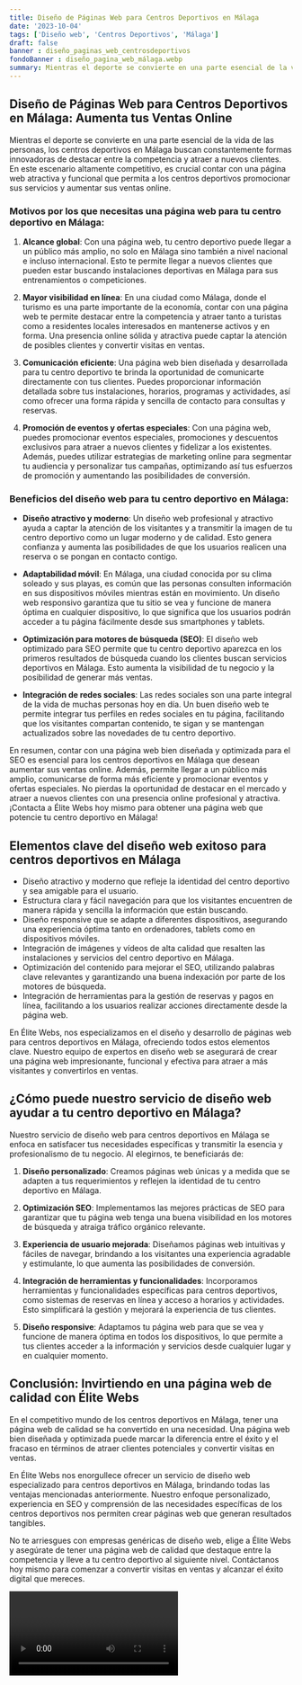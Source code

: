 ```yaml
---
title: Diseño de Páginas Web para Centros Deportivos en Málaga
date: '2023-10-04'
tags: ['Diseño web', 'Centros Deportivos', 'Málaga']
draft: false
banner : diseño_paginas_web_centrosdeportivos
fondoBanner : diseño_pagina_web_málaga.webp
summary: Mientras el deporte se convierte en una parte esencial de la vida de las personas, los centros deportivos en Málaga buscan constantemente formas innovadoras de destacar entre la competencia y atraer a nuevos clientes. En este escenario altamente competitivo, es crucial contar con una página web atractiva y funcional que permita a los centros deportivos promocionar sus servicios y aumentar sus ventas online.
---
```


## Diseño de Páginas Web para Centros Deportivos en Málaga: Aumenta tus Ventas Online

Mientras el deporte se convierte en una parte esencial de la vida de las personas, los centros deportivos en Málaga buscan constantemente formas innovadoras de destacar entre la competencia y atraer a nuevos clientes. En este escenario altamente competitivo, es crucial contar con una página web atractiva y funcional que permita a los centros deportivos promocionar sus servicios y aumentar sus ventas online.

### Motivos por los que necesitas una página web para tu centro deportivo en Málaga:

1. **Alcance global**: Con una página web, tu centro deportivo puede llegar a un público más amplio, no solo en Málaga sino también a nivel nacional e incluso internacional. Esto te permite llegar a nuevos clientes que pueden estar buscando instalaciones deportivas en Málaga para sus entrenamientos o competiciones.

2. **Mayor visibilidad en línea**: En una ciudad como Málaga, donde el turismo es una parte importante de la economía, contar con una página web te permite destacar entre la competencia y atraer tanto a turistas como a residentes locales interesados en mantenerse activos y en forma. Una presencia online sólida y atractiva puede captar la atención de posibles clientes y convertir visitas en ventas.

3. **Comunicación eficiente**: Una página web bien diseñada y desarrollada para tu centro deportivo te brinda la oportunidad de comunicarte directamente con tus clientes. Puedes proporcionar información detallada sobre tus instalaciones, horarios, programas y actividades, así como ofrecer una forma rápida y sencilla de contacto para consultas y reservas.

4. **Promoción de eventos y ofertas especiales**: Con una página web, puedes promocionar eventos especiales, promociones y descuentos exclusivos para atraer a nuevos clientes y fidelizar a los existentes. Además, puedes utilizar estrategias de marketing online para segmentar tu audiencia y personalizar tus campañas, optimizando así tus esfuerzos de promoción y aumentando las posibilidades de conversión.

### Beneficios del diseño web para tu centro deportivo en Málaga:
- **Diseño atractivo y moderno**: Un diseño web profesional y atractivo ayuda a captar la atención de los visitantes y a transmitir la imagen de tu centro deportivo como un lugar moderno y de calidad. Esto genera confianza y aumenta las posibilidades de que los usuarios realicen una reserva o se pongan en contacto contigo.

- **Adaptabilidad móvil**: En Málaga, una ciudad conocida por su clima soleado y sus playas, es común que las personas consulten información en sus dispositivos móviles mientras están en movimiento. Un diseño web responsivo garantiza que tu sitio se vea y funcione de manera óptima en cualquier dispositivo, lo que significa que los usuarios podrán acceder a tu página fácilmente desde sus smartphones y tablets.

- **Optimización para motores de búsqueda (SEO)**: El diseño web optimizado para SEO permite que tu centro deportivo aparezca en los primeros resultados de búsqueda cuando los clientes buscan servicios deportivos en Málaga. Esto aumenta la visibilidad de tu negocio y la posibilidad de generar más ventas.

- **Integración de redes sociales**: Las redes sociales son una parte integral de la vida de muchas personas hoy en día. Un buen diseño web te permite integrar tus perfiles en redes sociales en tu página, facilitando que los visitantes compartan contenido, te sigan y se mantengan actualizados sobre las novedades de tu centro deportivo.

En resumen, contar con una página web bien diseñada y optimizada para el SEO es esencial para los centros deportivos en Málaga que desean aumentar sus ventas online. Además, permite llegar a un público más amplio, comunicarse de forma más eficiente y promocionar eventos y ofertas especiales. No pierdas la oportunidad de destacar en el mercado y atraer a nuevos clientes con una presencia online profesional y atractiva. ¡Contacta a Élite Webs hoy mismo para obtener una página web que potencie tu centro deportivo en Málaga!

<GifSeo />

<Cta />

## Elementos clave del diseño web exitoso para centros deportivos en Málaga

- Diseño atractivo y moderno que refleje la identidad del centro deportivo y sea amigable para el usuario.
- Estructura clara y fácil navegación para que los visitantes encuentren de manera rápida y sencilla la información que están buscando.
- Diseño responsive que se adapte a diferentes dispositivos, asegurando una experiencia óptima tanto en ordenadores, tablets como en dispositivos móviles.
- Integración de imágenes y vídeos de alta calidad que resalten las instalaciones y servicios del centro deportivo en Málaga.
- Optimización del contenido para mejorar el SEO, utilizando palabras clave relevantes y garantizando una buena indexación por parte de los motores de búsqueda.
- Integración de herramientas para la gestión de reservas y pagos en línea, facilitando a los usuarios realizar acciones directamente desde la página web.

En Élite Webs, nos especializamos en el diseño y desarrollo de páginas web para centros deportivos en Málaga, ofreciendo todos estos elementos clave. Nuestro equipo de expertos en diseño web se asegurará de crear una página web impresionante, funcional y efectiva para atraer a más visitantes y convertirlos en ventas.

## ¿Cómo puede nuestro servicio de diseño web ayudar a tu centro deportivo en Málaga?

Nuestro servicio de diseño web para centros deportivos en Málaga se enfoca en satisfacer tus necesidades específicas y transmitir la esencia y profesionalismo de tu negocio. Al elegirnos, te beneficiarás de:

1. **Diseño personalizado**: Creamos páginas web únicas y a medida que se adapten a tus requerimientos y reflejen la identidad de tu centro deportivo en Málaga.

2. **Optimización SEO**: Implementamos las mejores prácticas de SEO para garantizar que tu página web tenga una buena visibilidad en los motores de búsqueda y atraiga tráfico orgánico relevante.

3. **Experiencia de usuario mejorada**: Diseñamos páginas web intuitivas y fáciles de navegar, brindando a los visitantes una experiencia agradable y estimulante, lo que aumenta las posibilidades de conversión.

4. **Integración de herramientas y funcionalidades**: Incorporamos herramientas y funcionalidades específicas para centros deportivos, como sistemas de reservas en línea y acceso a horarios y actividades. Esto simplificará la gestión y mejorará la experiencia de tus clientes.

5. **Diseño responsive**: Adaptamos tu página web para que se vea y funcione de manera óptima en todos los dispositivos, lo que permite a tus clientes acceder a la información y servicios desde cualquier lugar y en cualquier momento.

## Conclusión: Invirtiendo en una página web de calidad con Élite Webs

En el competitivo mundo de los centros deportivos en Málaga, tener una página web de calidad se ha convertido en una necesidad. Una página web bien diseñada y optimizada puede marcar la diferencia entre el éxito y el fracaso en términos de atraer clientes potenciales y convertir visitas en ventas.

En Élite Webs nos enorgullece ofrecer un servicio de diseño web especializado para centros deportivos en Málaga, brindando todas las ventajas mencionadas anteriormente. Nuestro enfoque personalizado, experiencia en SEO y comprensión de las necesidades específicas de los centros deportivos nos permiten crear páginas web que generan resultados tangibles.

No te arriesgues con empresas genéricas de diseño web, elige a Élite Webs y asegúrate de tener una página web de calidad que destaque entre la competencia y lleve a tu centro deportivo al siguiente nivel. Contáctanos hoy mismo para comenzar a convertir visitas en ventas y alcanzar el éxito digital que mereces.

<Video />

<CtaBot job='Centros Deportivos' city='Málaga'/>

<Gmaps query='Málaga+españa+maps' />
